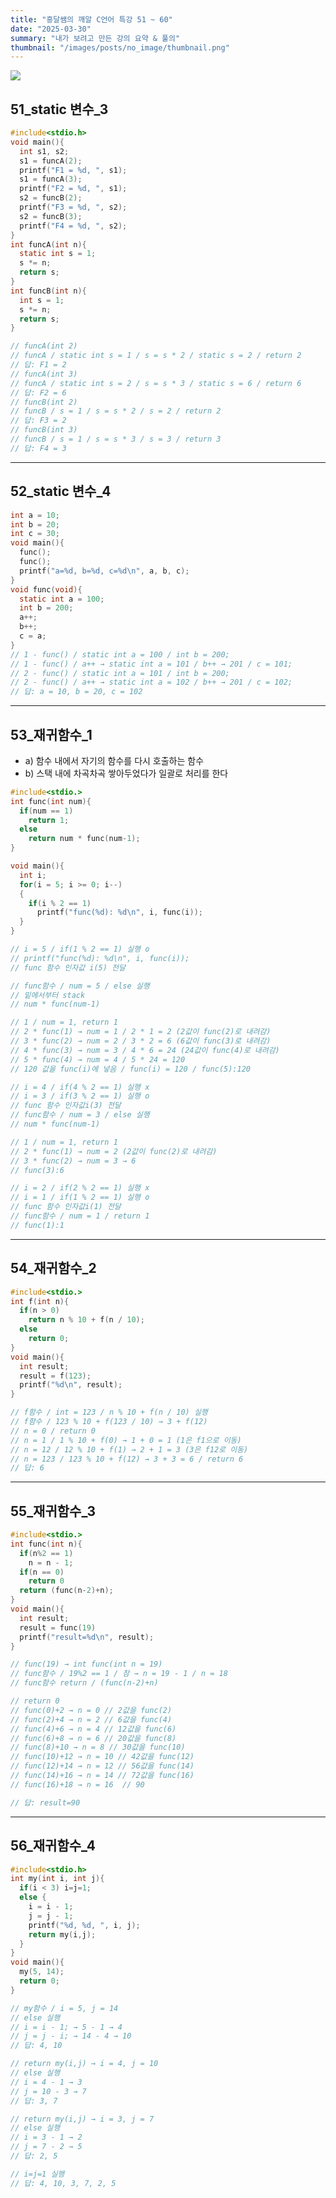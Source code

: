```yaml
---
title: "흥달쌤의 깨알 C언어 특강 51 ~ 60"
date: "2025-03-30"
summary: "내가 보려고 만든 강의 요약 & 풀의"
thumbnail: "/images/posts/no_image/thumbnail.png"
---
```


![](/images/posts/no_image/thumbnail.png)

## 51_static 변수_3

```c title="다음 C 프로그램의 실행 결과는?"
#include<stdio.h>
void main(){
  int s1, s2;
  s1 = funcA(2);
  printf("F1 = %d, ", s1);
  s1 = funcA(3);
  printf("F2 = %d, ", s1);
  s2 = funcB(2);
  printf("F3 = %d, ", s2);
  s2 = funcB(3);
  printf("F4 = %d, ", s2);
}
int funcA(int n){
  static int s = 1;
  s *= n;
  return s;
}
int funcB(int n){
  int s = 1;
  s *= n;
  return s;
}

// funcA(int 2) 
// funcA / static int s = 1 / s = s * 2 / static s = 2 / return 2
// 답: F1 = 2
// funcA(int 3)
// funcA / static int s = 2 / s = s * 3 / static s = 6 / return 6
// 답: F2 = 6
// funcB(int 2)
// funcB / s = 1 / s = s * 2 / s = 2 / return 2
// 답: F3 = 2
// funcB(int 3)
// funcB / s = 1 / s = s * 3 / s = 3 / return 3
// 답: F4 = 3
```

---

## 52_static 변수_4

```c title="다음 C 프로그램의 출력 값은?"
int a = 10;
int b = 20;
int c = 30;
void main(){
  func();
  func();
  printf("a=%d, b=%d, c=%d\n", a, b, c);
}
void func(void){
  static int a = 100;
  int b = 200;
  a++;
  b++;
  c = a;
}
// 1 - func() / static int a = 100 / int b = 200; 
// 1 - func() / a++ → static int a = 101 / b++ → 201 / c = 101;
// 2 - func() / static int a = 101 / int b = 200; 
// 2 - func() / a++ → static int a = 102 / b++ → 201 / c = 102;
// 답: a = 10, b = 20, c = 102
```

---

## 53_재귀함수_1

  * a) 함수 내에서 자기의 함수를 다시 호출하는 함수
  * b) 스택 내에 차곡차곡 쌓아두었다가 일괄로 처리를 한다

```c title="다음 C언어로 작성된 프로그램의 실행 결과에서 세 번째 줄에 출력되는 것은?"
#include<stdio.>
int func(int num){
  if(num == 1)
    return 1;
  else
    return num * func(num-1);
}

void main(){
  int i;
  for(i = 5; i >= 0; i--)
  {
    if(i % 2 == 1)
      printf("func(%d): %d\n", i, func(i));
  }
}

// i = 5 / if(1 % 2 == 1) 실행 o
// printf("func(%d): %d\n", i, func(i));
// func 함수 인자값 i(5) 전달

// func함수 / num = 5 / else 실행 
// 밑에서부터 stack
// num * func(num-1) 

// 1 / num = 1, return 1
// 2 * func(1) → num = 1 / 2 * 1 = 2 (2값이 func(2)로 내려감)
// 3 * func(2) → num = 2 / 3 * 2 = 6 (6값이 func(3)로 내려감)
// 4 * func(3) → num = 3 / 4 * 6 = 24 (24값이 func(4)로 내려감)
// 5 * func(4) → num = 4 / 5 * 24 = 120 
// 120 값을 func(i)에 넣음 / func(i) = 120 / func(5):120

// i = 4 / if(4 % 2 == 1) 실행 x
// i = 3 / if(3 % 2 == 1) 실행 o
// func 함수 인자값i(3) 전달
// func함수 / num = 3 / else 실행
// num * func(num-1)

// 1 / num = 1, return 1
// 2 * func(1) → num = 2 (2값이 func(2)로 내려감)
// 3 * func(2) → num = 3 → 6 
// func(3):6

// i = 2 / if(2 % 2 == 1) 실행 x
// i = 1 / if(1 % 2 == 1) 실행 o
// func 함수 인자값i(1) 전달
// func함수 / num = 1 / return 1
// func(1):1
```

---

## 54_재귀함수_2

```c title="다음 C프로그램의 실행 결과는?"
#include<stdio.>
int f(int n){
  if(n > 0)
    return n % 10 + f(n / 10);
  else 
    return 0;
}
void main(){
  int result;
  result = f(123);
  printf("%d\n", result);
}

// f함수 / int = 123 / n % 10 + f(n / 10) 실행
// f함수 / 123 % 10 + f(123 / 10) → 3 + f(12)
// n = 0 / return 0
// n = 1 / 1 % 10 + f(0) → 1 + 0 = 1 (1은 f1으로 이동)
// n = 12 / 12 % 10 + f(1) → 2 + 1 = 3 (3은 f12로 이동)
// n = 123 / 123 % 10 + f(12) → 3 + 3 = 6 / return 6
// 답: 6
```

---

## 55_재귀함수_3

```c title="다음 C프로그램의 실행 결과는?"
#include<stdio.>
int func(int n){
  if(n%2 == 1)
    n = n - 1;
  if(n == 0)
    return 0
  return (func(n-2)+n);
}
void main(){
  int result;
  result = func(19)
  printf("result=%d\n", result);
}

// func(19) → int func(int n = 19)
// func함수 / 19%2 == 1 / 참 → n = 19 - 1 / n = 18
// func함수 return / (func(n-2)+n)

// return 0
// func(0)+2 → n = 0 // 2값을 func(2)
// func(2)+4 → n = 2 // 6값을 func(4)
// func(4)+6 → n = 4 // 12값을 func(6)
// func(6)+8 → n = 6 // 20값을 func(8)
// func(8)+10 → n = 8 // 30값을 func(10)
// func(10)+12 → n = 10 // 42값을 func(12)
// func(12)+14 → n = 12 // 56값을 func(14)
// func(14)+16 → n = 14 // 72값을 func(16)
// func(16)+18 → n = 16  // 90

// 답: result=90
```

---

## 56_재귀함수_4

```c title="다음 C프로그램의 실행 결과로 화면에 출력되는 숫자가 아닌 것은?"
#include<stdio.h>
int my(int i, int j){
  if(i < 3) i=j=1;
  else {
    i = i - 1;
    j = j - 1;
    printf("%d, %d, ", i, j);
    return my(i,j);
  }
}
void main(){
  my(5, 14);
  return 0;
}

// my함수 / i = 5, j = 14 
// else 실행 
// i = i - 1; → 5 - 1 → 4
// j = j - i; → 14 - 4 → 10
// 답: 4, 10 

// return my(i,j) → i = 4, j = 10
// else 실행
// i = 4 - 1 → 3
// j = 10 - 3 → 7
// 답: 3, 7

// return my(i,j) → i = 3, j = 7
// else 실행 
// i = 3 - 1 → 2
// j = 7 - 2 → 5
// 답: 2, 5

// i=j=1 실행
// 답: 4, 10, 3, 7, 2, 5
```